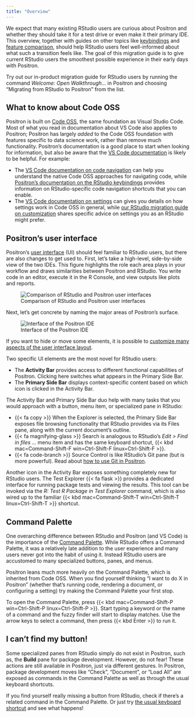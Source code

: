 ```yaml
---
title: "Overview"
---
```


We expect that many existing RStudio users are curious about Positron and whether they should take it for a test drive or even make it their primary IDE.
This overview, together with guides on other topics like [keybindings](migrate-rstudio-keybindings.qmd) and [feature comparison](migrate-rstudio-compare.qmd), should help RStudio users feel well-informed about what such a transition feels like.
The goal of this migration guide is to give current RStudio users the smoothest possible experience in their early days with Positron.

::: {.callout-tip}
Try out our in-product migration guide for RStudio users by running the command _Welcome: Open Walkthrough..._ in Positron and choosing "Migrating from RStudio to Positron" from the list.
:::

## What to know about Code OSS

Positron is built on [Code OSS](https://github.com/microsoft/vscode), the same foundation as Visual Studio Code. Most of what you read in documentation about VS Code also applies to Positron; Positron has largely _added_ to the Code OSS foundation with features specific to data science work, rather than remove much functionality. Positron's documentation is a good place to start when looking for information, but also be aware that the [VS Code documentation](https://code.visualstudio.com/docs) is likely to be helpful. For example:

- The [VS Code documentation on code navigation](https://code.visualstudio.com/docs/editing/editingevolved) can help you understand the native Code OSS approaches for navigating code, while [Positron's documentation on the RStudio keybindings](migrate-rstudio-keybindings.qmd) provides information on RStudio-specific code navigation shortcuts that you can enable.
- The [VS Code documentation on settings](https://code.visualstudio.com/docs/configure/settings) can gives you details on how settings work in Code OSS in general, while [our RStudio migration guide on customization](migrate-rstudio-settings-and-extensions.qmd) shares specific advice on settings you as an RStudio might prefer.


## Positron's user interface

Positron's [user interface](layout.qmd) (UI) should feel familiar to RStudio users, but there are also changes to get used to.
First, let's take a high-level, side-by-side view of the two IDEs.
This figure highlights the role each area plays in your workflow and draws similarities between Positron and RStudio.
You write code in an editor, execute it in the R Console, and view outputs like plots and reports.

![Comparison of RStudio and Positron user interfaces](images/user-interface-rstudio-vs-positron.jpeg){fig-alt="A side-by-side comparison of RStudio and Positron showing equivalent areas labelled as 'Write' (for the editor), 'Run' (for the Console), and 'Understand' (for the Variables and Plots panes)."}

Next, let's get concrete by naming the major areas of Positron's surface.

![Interface of the Positron IDE](images/user-interface-for-rstudio-migration.jpeg){fig-alt="A screenshot with labelled boxes around the Activity bar, Primary side bar, Editor, Panel, and Secondary sidebar."}

::: {.callout-note}
If you want to hide or move some elements, it is possible to [customize many aspects of the user interface layout](layout.qmd).
:::

Two specific UI elements are the most novel for RStudio users:

* The **Activity Bar** provides access to different functional capabilities of Positron. Clicking here switches what appears in the Primary Side Bar.
* The **Primary Side Bar** displays context-specific content based on which icon is clicked in the Activity Bar.

The Activity Bar and Primary Side Bar duo help with many tasks that you would approach with a button, menu item, or specialized pane in RStudio:

* {{< fa copy >}} When the Explorer is selected, the Primary Side Bar exposes file browsing functionality that RStudio provides via its Files pane, along with the current document's outline.
* {{< fa magnifying-glass >}} Search is analogous to RStudio's *Edit > Find in files ...* menu item and has the same keyboard shortcut, {{< kbd mac=Command-Shift-F win=Ctrl-Shift-F linux=Ctrl-Shift-F >}}.
* {{< fa code-branch >}} Source Control is like RStudio's Git pane (but is more powerful). Read about [how to use Git in Positron](git.qmd).

Another icon in the Activity Bar exposes something completely new for RStudio users.
The Test Explorer {{< fa flask >}} provides a dedicated interface for running package tests and viewing the results.
This tool can be invoked via the *R: Test R Package in Test Explorer* command, which is also wired up to the familiar {{< kbd mac=Command-Shift-T win=Ctrl-Shift-T linux=Ctrl-Shift-T >}} shortcut.

## Command Palette

One overarching difference between RStudio and Positron (and VS Code) is the importance of the [Command Palette](command-palette.qmd).
While RStudio offers a Command Palette, it was a relatively late addition to the user experience and many users never got into the habit of using it.
Instead RStudio users are accustomed to many specialized buttons, panes, and menus.

Positron leans much more heavily on the Command Palette, which is inherited from Code OSS.
When you find yourself thinking "I want to do X in Positron" (whether that's running code, rendering a document, or configuring a setting) try making the Command Palette your first stop.

To open the Command Palette, press {{< kbd mac=Command-Shift-P win=Ctrl-Shift-P linux=Ctrl-Shift-P >}}. Start typing a keyword or the name of a command and the fuzzy finder will start to display matches.
Use the arrow keys to select a command, then press {{< kbd Enter >}} to run it.

## I can't find my button!

Some specialized panes from RStudio simply do not exist in Positron, such as, the **Build** pane for package development.
However, do not fear!
These actions are still available in Positron, just via different gestures.
In Positron, package development moves like "Check", "Document", or "Load All" are exposed as commands in the Command Palette as well as through the usual keyboard shortcuts.

::: {.callout-tip}
If you find yourself really missing a button from RStudio, check if there's a related command in the Command Palette. Or just try [the usual keyboard shortcut](migrate-rstudio-keybindings.qmd) and see what happens!
:::
